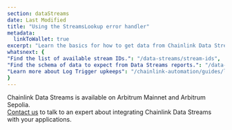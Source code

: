```yaml
---
section: dataStreams
date: Last Modified
title: "Using the StreamsLookup error handler"
metadata:
  linkToWallet: true
excerpt: "Learn the basics for how to get data from Chainlink Data Streams."
whatsnext: {
"Find the list of available stream IDs.": "/data-streams/stream-ids",
"Find the schema of data to expect from Data Streams reports.": "/data-streams/reference/report-schema",
"Learn more about Log Trigger upkeeps": "/chainlink-automation/guides/log-trigger/",
}
---
```



<Aside type="note" title="Mainnet Access">
  Chainlink Data Streams is available on Arbitrum Mainnet and Arbitrum Sepolia.
</Aside>

<Aside type="note" title="Talk to an expert">
  <a href="https://chainlinkcommunity.typeform.com/datastreams?#ref_id=docs">Contact us</a> to talk to an expert about
  integrating Chainlink Data Streams with your applications.
</Aside>

<DataStreams section="streamsLookupErrorHandler" />

